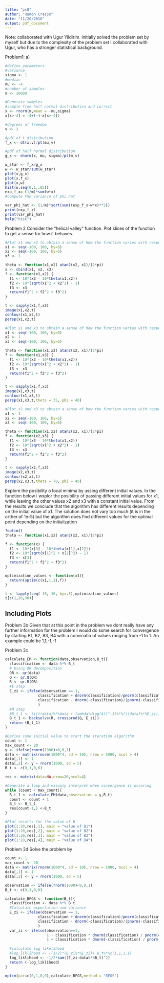 ```yaml
---
title: "ps8"
author: "Ramon Crespo"
date: "11/20/2018"
output: pdf_document
---
```

Note: collaborated with Ugur Yildirim. Initially solved the problem set by myself but due to the complexity of the problem set I collaborated with Ugur, who has a stronger statistical background.

Problem1:
a) 

```r
#define parameters
#variance 
sigma <- 1
#median
mu <- -4
#number of samples
m <- 10000

#Generate samples
#sample from half normal distribution and correct 
x <- rnorm(m,mean = -mu,sigma)
x[x>-4] = -4+(-4-x[x>-4])

#degrees of freedom
v <- 3

#pdf of t distribution
f_x <- dt(x,v)/pt(mu,v)

#pdf of half normal distribution
g_x <- dnorm(x, mu, sigma)/pt(m,v)

w_star <- f_x/g_x
w <- w_star/sum(w_star)
plot(x,g_x)
plot(x,f_x)
plot(x,w)
hist(w,seq(0,1,.05))
exp_f_x= (1/m)*sum(w*x)
#compute the variance of phi hat

var_phi_hat <- (1/m)*sqrt(sum((exp_f_x-w*x)**2))
print(exp_f_x)
print(var_phi_hat)
help("hist")
```

Problem 2
Consider the "helical valley" function. Plot slices of the function to get a sense for how it behaves. 

```r
#Plot x1 and x2 to obtain a sense of how the function varies with respect to the variables x1 and x2
x1 <- seq(-100, 100, by=5)
x2 <- seq(-100, 100, by=5)
x3 <- 1

theta <- function(x1,x2) atan2(x2, x1)/(2*pi)
x <- cbind(x1, x2, x3)
f <- function(x1,x2) {
  f1 <- 10*(x3 - 10*theta(x1,x2))
  f2 <- 10*(sqrt(x1^2 + x2^2) - 1)
  f3 <- x3
  return(f1^2 + f2^2 + f3^2)
}

t <- sapply(x1,f,x2)
image(x1,x2,t)
contour(x1,x2,t)
persp(x1,x2,t)
```

```r
#Plot x1 and x3 to obtain a sense of how the function varies with respect to the variables x1 and x3 by leaving x2 stationary
x1 <- seq(-100, 100, by=5)
x2 <- 1
x3 <- seq(-100, 100, by=5)

theta <- function(x1,x2) atan2(x2, x1)/(2*pi)
f <- function(x1,x3) {
  f1 <- 10*(x3 - 10*theta(x1,x2))
  f2 <- 10*(sqrt(x1^2 + x2^2) - 1)
  f3 <- x3
  return(f1^2 + f2^2 + f3^2)
}

t <- sapply(x1,f,x3)
image(x1,x3,t)
contour(x1,x3,t)
persp(x1,x3,t,theta = 35, phi = 40)
```


```r
#Plot x2 and x3 to obtain a sense of how the function varies with respect to the variables x2 and x3 by leaving x1 stationary
x1 <- 1
x2 <- seq(-100, 100, by=5)
x3 <- seq(-100, 100, by=5)

theta <- function(x1,x2) atan2(x2, x1)/(2*pi)
f <- function(x2,x3) {
  f1 <- 10*(x3 - 10*theta(x1,x2))
  f2 <- 10*(sqrt(x1^2 + x2^2) - 1)
  f3 <- x3
  return(f1^2 + f2^2 + f3^2)
}

t <- sapply(x2,f,x3)
image(x2,x3,t)
contour(x2,x3,t)
persp(x2,x3,t,theta = 70, phi = 40)
```

Explore the posibility o local minima by ussing different initial values. In the function below I wxplor the posibility of passing different initial values for x1, while leaving the other values x2 and x3 with a constant initial value. From the results we conclude that the algorithm has different results depending on the initial value of x1. The solution does not vary too much (it is in the orther of 1e-5) but the algorithm does find different values for the optimal point depending on the initialization

```r
?optim()
theta <- function(x1,x2) atan2(x2, x1)/(2*pi)

f <- function(x) {
  f1 <- 10*(x[3] - 10*theta(x[1],x[2]))
  f2 <- 10*(sqrt(x[1]^2 + x[2]^2) - 1)
  f3 <- x[3]
  return(f1^2 + f2^2 + f3^2)
}

optimization_values <- function(x1){
  return(optim(c(x1,1,1),f))
}

t <- lapply(seq(-10, 10, by=.5),optimization_values)
t[c(1,20,30)]

```






## Including Plots
Problem 3b
Given that at this point in the problem we dont really have any further information for the problem I would do some search for convergence by starting B1, B2, B3, B4 with a convinatio of values ranging from -1 to 1. An example could be 1,1,-1,-1

Problem 3c

```r
calculate_EM <- function(data,observation,B_t){
  classification <- data %*% B_t
  # Using QR decomposition 
  QR <- qr(data)
  Q <- qr.Q(QR)
  R <- qr.R(QR)
  #E step
  E_zi <- ifelse(observation == 1,
               classification + dnorm(classification)/pnorm(classification),
               classification - dnorm(-classification)/(pnorm(-classification))
               )
  #M step
  #B_t_1 <- (((t(data)%*%data + lambda*diag(4))^-1)%*%(t(data)%*%E_zi))
  B_t_1 <- backsolve(R, crossprod(Q, E_zi))
  return (B_t_1)
}

#Define some initial value to start the iteration algorithm
count <- 1
max_count <- 20
y <- ifelse(rnorm(1000)<0,0,1)
data <- matrix(rnorm(1000*4, sd = 10), nrow = 1000, ncol = 4)
data[,1] <- 1
data[,2] <- y + rnorm(1000, sd = 5)
B_t <- c(0,1,0,0)

res <- matrix(data=NA,nrow=20,ncol=4)

#Generate a loop and visualy interpret when convergence is occuring
while (count < max_count){
  B_t_1 <- calculate_EM(data,observation = y,B_t)
  count <- count + 1
  B_t <- B_t_1
  res[count-1,] <-B_t
}

#Plot results for the value of B
plot(1:20,res[,1], main = "value of B1")
plot(1:20,res[,2], main = "value of B2")
plot(1:20,res[,3], main = "value of B3")
plot(1:20,res[,4], main = "value of B4")

```


Problem 3d
Solve the problem by 

```r
count <- 1
max_count <- 20
data <- matrix(rnorm(1000*4, sd = 10), nrow = 1000, ncol = 4)
data[,1] <- 1
data[,2] <- y + rnorm(1000, sd = 5)

observation <- ifelse(rnorm(1000)<0,0,1)
B_t <- c(0,1,0,0)

calculate_BFGS <- function(B_t){
  classification <- data %*% B_t
  #Calculate expectation and variance
  E_zi <- ifelse(observation == 1,
               classification + dnorm(classification)/pnorm(classification),
               classification - dnorm(-classification)/(pnorm(-classification))
               )
  var_zi <- ifelse(observation==1,
                   1 - classification * dnorm(classification) / pnorm(classification) - (dnorm(classification) / pnorm(classification))^2,
                   1 + classification * dnorm(-classification) / pnorm(-classification) - (dnorm(-classification) / pnorm(-classification))^2)
  
  #calculate log likelihood
  #log_liklihood <- -(1/2)*(E_zi%*%E_zi)+ B_t%*%c(1,1,1,1)
  log_liklihood <- -1/2*sum((E_zi-data%*%B_t)^2)
  return (-log_liklihood)
}

optim(par=c(0,1,0,0),calculate_BFGS,method = "BFGS")
```


